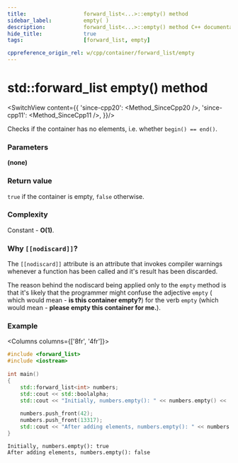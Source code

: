 ```yaml
---
title:					forward_list<...>::empty() method
sidebar_label:			empty( )
description:			forward_list<...>::empty() method C++ documentation
hide_title:				true
tags:					[forward_list, empty]

cppreference_origin_rel: w/cpp/container/forward_list/empty
---
```



<!----------------- Codes ---------------------->

<!-- empty() -->

# std::forward_list empty() method

<SwitchView content={{
	'since-cpp20': <Method_SinceCpp20 />,
	'since-cpp11': <Method_SinceCpp11 />,
}}/>


Checks if the container has no elements, i.e. whether `begin() == end()`.

### Parameters

**(none)**

### Return value

`true` if the container is empty, `false` otherwise.

### Complexity

Constant - **O(1)**.

### Why `[[nodiscard]]`?

The `[[nodiscard]]` attribute is an attribute that invokes compiler warnings whenever
a function has been called and it's result has been discarded.

The reason behind the nodiscard being applied only to the `empty` method is that
it's likely that the programmer might confuse the adjective `empty` (
which would mean - **is this container empty?**) for the verb `empty` (which would mean - **please empty this container for me.**).

### Example

<Columns columns={['8fr', '4fr']}>
<div>

```cpp title='Main.cpp' showLineNumbers
#include <forward_list>
#include <iostream>
 
int main()
{
    std::forward_list<int> numbers;
    std::cout << std::boolalpha;
    std::cout << "Initially, numbers.empty(): " << numbers.empty() << '\n';
 
    numbers.push_front(42);
    numbers.push_front(13317); 
    std::cout << "After adding elements, numbers.empty(): " << numbers.empty() << '\n';
}
```

</div>
<div>

```plaintext title="Output"
Initially, numbers.empty(): true
After adding elements, numbers.empty(): false
```

</div>
</Columns>

